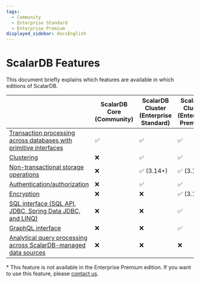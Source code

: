 ```yaml
---
tags:
  - Community
  - Enterprise Standard
  - Enterprise Premium
displayed_sidebar: docsEnglish
---
```


# ScalarDB Features

This document briefly explains which features are available in which editions of ScalarDB.

|                                                                                                                                                                        | ScalarDB Core (Community) | ScalarDB Cluster (Enterprise Standard) | ScalarDB Cluster (Enterprise Premium)       | ScalarDB Analytics (Enterprise) |
|------------------------------------------------------------------------------------------------------------------------------------------------------------------------|--------------------------|----------------------------------------|---------------------------------------------|---------------------------------|
| [Transaction processing across databases with primitive interfaces](getting-started-with-scalardb.mdx)                  | ✅       | ✅                     | ✅                          | ❌                               |
| [Clustering](scalardb-cluster/developer-guide-for-scalardb-cluster-with-java-api.mdx)          | ❌                         | ✅                     | ✅                          | ❌                                |
| [Non-transactional storage operations](develop-run-non-transactional-operations-overview.mdx)                                  | ❌                         | ✅ (3.14+)             | ✅ (3.14+)                  | ❌                                |
| [Authentication/authorization](scalardb-cluster/scalardb-auth-with-sql.mdx)                                                  | ❌                         | ✅                     | ✅                          | ❌                                |
| [Encryption](scalardb-cluster/encrypt-data-at-rest.mdx)                                                                      | ❌                         | ❌                                       | ✅ (3.14+)                  | ❌                                |
| [SQL interface (SQL API, JDBC, Spring Data JDBC, and LINQ)](scalardb-sql/jdbc-guide.mdx)                                      | ❌                         | ❌                                       | ✅                          | ❌                                |
| [GraphQL interface](scalardb-graphql/how-to-run-two-phase-commit-transaction.mdx)                                             | ❌                         | ❌                                       | ✅                          | ❌                                |
| [Analytical query processing across ScalarDB-managed data sources](scalardb-samples/scalardb-analytics-spark-sample/README.mdx)     | ❌                         | ❌                                       | ❌                                            | ✅ (3.14+)      |

\* This feature is not available in the Enterprise Premium edition. If you want to use this feature, please [contact us](https://www.scalar-labs.com/contact).
